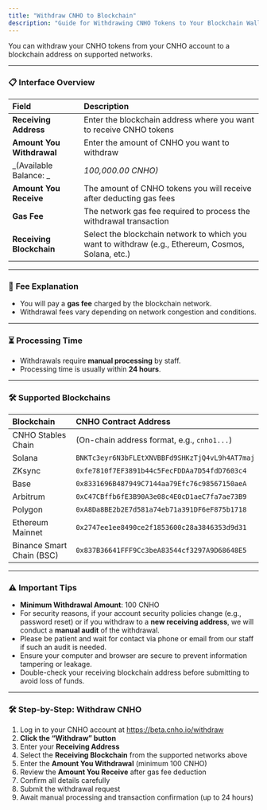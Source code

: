 ```yaml
---
title: "Withdraw CNHO to Blockchain"
description: "Guide for Withdrawing CNHO Tokens to Your Blockchain Wallet"
---
```


You can withdraw your CNHO tokens from your CNHO account to a blockchain address on supported networks.

---

### 📋 **Interface Overview**

| Field                     | Description                                                                                        |
| :------------------------ | :------------------------------------------------------------------------------------------------- |
| **Receiving Address**     | Enter the blockchain address where you want to receive CNHO tokens                                 |
| **Amount You Withdrawal** | Enter the amount of CNHO you want to withdraw                                                      |
| _(Available Balance: _    | _100,000.00 CNHO)_                                                                                 |
| **Amount You Receive**    | The amount of CNHO tokens you will receive after deducting gas fees                                |
| **Gas Fee**               | The network gas fee required to process the withdrawal transaction                                 |
| **Receiving Blockchain**  | Select the blockchain network to which you want to withdraw (e.g., Ethereum, Cosmos, Solana, etc.) |

---

### 💸 **Fee Explanation**

- You will pay a **gas fee** charged by the blockchain network.
- Withdrawal fees vary depending on network congestion and conditions.

---

### ⏳ **Processing Time**

- Withdrawals require **manual processing** by staff.
- Processing time is usually within **24 hours**.

---

### 🛠️ **Supported Blockchains**

| Blockchain                | CNHO Contract Address                          |
| :------------------------ | :--------------------------------------------- |
| CNHO Stables Chain        | (On-chain address format, e.g., `cnho1...`)    |
| Solana                    | `BNKTc3eyr6N3bFLEtXNVBBFd9SHKzTjQ4vL9h4AT7maj` |
| ZKsync                    | `0xfe7810f7EF3891b44c5FecFDDAa7D54fdD7603c4`   |
| Base                      | `0x8331696B487949C7144aa79Efc76c98567150aeA`   |
| Arbitrum                  | `0xC47CBffb6fE3B90A3e08c4E0cD1aeC7fa7ae73B9`   |
| Polygon                   | `0xA8Da8BE2b2E7d581a74eb71a391DF6eF875b1718`   |
| Ethereum Mainnet          | `0x2747ee1ee8490ce2f1853600c28a3846353d9d31`   |
| Binance Smart Chain (BSC) | `0x837B36641FFF9Cc3beA83544cf3297A9D68648E5`   |

---

### ⚠️ **Important Tips**

- **Minimum Withdrawal Amount**: 100 CNHO
- For security reasons, if your account security policies change (e.g., password reset) or if you withdraw to a **new receiving address**, we will conduct a **manual audit** of the withdrawal.
- Please be patient and wait for contact via phone or email from our staff if such an audit is needed.
- Ensure your computer and browser are secure to prevent information tampering or leakage.
- Double-check your receiving blockchain address before submitting to avoid loss of funds.

---

### 🛠️ **Step-by-Step: Withdraw CNHO**

1. Log in to your CNHO account at https://beta.cnho.io/withdraw
2. **Click the “Withdraw” button**
3. Enter your **Receiving Address**
4. Select the **Receiving Blockchain** from the supported networks above
5. Enter the **Amount You Withdrawal** (minimum 100 CNHO)
6. Review the **Amount You Receive** after gas fee deduction
7. Confirm all details carefully
8. Submit the withdrawal request
9. Await manual processing and transaction confirmation (up to 24 hours)